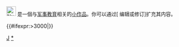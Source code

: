 <div class="notice metadata" id="stub" style="font-size: small;">[[File:Nuvola apps edu miscellaneous.svg|25px]]&nbsp;'''{{PAGENAME}}'''是一個与[[:Category:军事教育|军事教育]]相关的[[Wikipedia:小作品|小作品]]。你可以通过<span class="plainlinks">[{{fullurl:{{FULLPAGENAME}}|action=edit}} 编辑或修订]</span>扩充其内容。</div><includeonly>[[Category:军事教育小作品|{{PAGENAME}}]]{{#ifexpr:{{PAGESIZE:{{FULLPAGENAME}}|R}}>3000|[[Category:字数已超过3000字节的小作品|{{PAGENAME}}]]}}</includeonly><noinclude>[[Category:教育小作品模板|J]]
[[Category:军事教育小作品|*]]</noinclude>